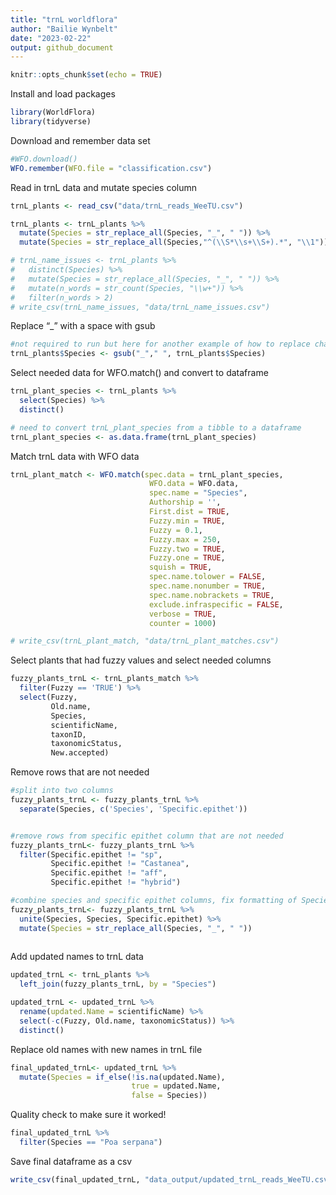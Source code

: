 ```yaml
---
title: "trnL worldflora"
author: "Bailie Wynbelt"
date: "2023-02-22"
output: github_document
---
```


```r
knitr::opts_chunk$set(echo = TRUE)
```

Install and load packages
```r
library(WorldFlora)
library(tidyverse)
```

Download and remember data set
```r
#WFO.download()
WFO.remember(WFO.file = "classification.csv")
```

Read in trnL data and mutate species column
```r
trnL_plants <- read_csv("data/trnL_reads_WeeTU.csv")

trnL_plants <- trnL_plants %>% 
  mutate(Species = str_replace_all(Species, "_", " ")) %>% 
  mutate(Species = str_replace_all(Species,"^(\\S*\\s+\\S+).*", "\\1"))

# trnL_name_issues <- trnL_plants %>% 
#   distinct(Species) %>% 
#   mutate(Species = str_replace_all(Species, "_", " ")) %>% 
#   mutate(n_words = str_count(Species, "\\w+")) %>% 
#   filter(n_words > 2)
# write_csv(trnL_name_issues, "data/trnL_name_issues.csv")
```

Replace "_" with a space with gsub
```r
#not required to run but here for another example of how to replace characters
trnL_plants$Species <- gsub("_"," ", trnL_plants$Species)
```

Select needed data for WFO.match() and convert to dataframe
```r
trnL_plant_species <- trnL_plants %>% 
  select(Species) %>% 
  distinct()

# need to convert trnL_plant_species from a tibble to a dataframe
trnL_plant_species <- as.data.frame(trnL_plant_species)

```

Match trnL data with WFO data
```r
trnL_plant_match <- WFO.match(spec.data = trnL_plant_species, 
                               WFO.data = WFO.data,
                               spec.name = "Species", 
                               Authorship = '', 
                               First.dist = TRUE, 
                               Fuzzy.min = TRUE, 
                               Fuzzy = 0.1, 
                               Fuzzy.max = 250, 
                               Fuzzy.two = TRUE, 
                               Fuzzy.one = TRUE, 
                               squish = TRUE, 
                               spec.name.tolower = FALSE, 
                               spec.name.nonumber = TRUE, 
                               spec.name.nobrackets = TRUE, 
                               exclude.infraspecific = FALSE, 
                               verbose = TRUE, 
                               counter = 1000)

# write_csv(trnL_plant_match, "data/trnL_plant_matches.csv")
```

Select plants that had fuzzy values and select needed columns
```r
fuzzy_plants_trnL <- trnL_plants_match %>% 
  filter(Fuzzy == 'TRUE') %>% 
  select(Fuzzy,
         Old.name,
         Species,
         scientificName, 
         taxonID,
         taxonomicStatus,
         New.accepted)
```

Remove rows that are not needed 
```r
#split into two columns
fuzzy_plants_trnL <- fuzzy_plants_trnL %>% 
  separate(Species, c('Species', 'Specific.epithet'))


#remove rows from specific epithet column that are not needed
fuzzy_plants_trnL<- fuzzy_plants_trnL %>% 
  filter(Specific.epithet != "sp",
         Specific.epithet != "Castanea",
         Specific.epithet != "aff",
         Specific.epithet != "hybrid")

#combine species and specific epithet columns, fix formatting of Species column and data frame
fuzzy_plants_trnL<- fuzzy_plants_trnL %>% 
  unite(Species, Species, Specific.epithet) %>% 
  mutate(Species = str_replace_all(Species, "_", " ")) 
  
```

Add updated names to trnL data
```r
updated_trnL <- trnL_plants %>% 
  left_join(fuzzy_plants_trnL, by = "Species") 

updated_trnL <- updated_trnL %>% 
  rename(updated.Name = scientificName) %>% 
  select(-c(Fuzzy, Old.name, taxonomicStatus)) %>% 
  distinct() 
```

Replace old names with new names in trnL file
```r
final_updated_trnL<- updated_trnL %>% 
  mutate(Species = if_else(!is.na(updated.Name),
                           true = updated.Name,
                           false = Species))
```

Quality check to make sure it worked! 
```r
final_updated_trnL %>% 
  filter(Species == "Poa serpana")
```

Save final dataframe as a csv
```r
write_csv(final_updated_trnL, "data_output/updated_trnL_reads_WeeTU.csv")
```